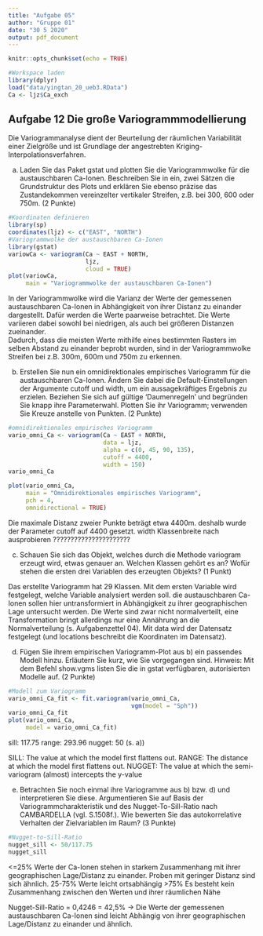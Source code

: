 ---
title: "Aufgabe 05"
author: "Gruppe 01"
date: "30 5 2020"
output: pdf_document
---

```{r setup, include=FALSE}
knitr::opts_chunk$set(echo = TRUE)
```

```{r}
#Workspace laden
library(dplyr)
load("data/yingtan_20_ueb3.RData")
Ca <- ljz$Ca_exch
```
## Aufgabe 12 Die große Variogrammmodellierung
Die Variogrammanalyse dient der Beurteilung der räumlichen Variabilität einer Zielgröße und ist Grundlage der angestrebten Kriging-Interpolationsverfahren.

a) Laden Sie das Paket gstat und plotten Sie die Variogrammwolke für die austauschbaren Ca-Ionen. Beschreiben Sie in ein, zwei Sätzen die Grundstruktur des Plots und erklären Sie ebenso präzise das Zustandekommen vereinzelter vertikaler Streifen, z.B. bei 300, 600 oder 750m. (2 Punkte)
```{r Aufgabe 12a}

#Koordinaten definieren
library(sp)
coordinates(ljz) <- c("EAST", "NORTH")
#Variogrammwolke der austauschbaren Ca-Ionen
library(gstat)
variowCa <- variogram(Ca ~ EAST + NORTH, 
                      ljz,
                      cloud = TRUE)
plot(variowCa,
     main = "Variogrammwolke der austauschbaren Ca-Ionen")
```
In der Variogrammwolke wird die Varianz der Werte der gemessenen austauschbaren Ca-Ionen in Abhängigkeit von ihrer Distanz zu einander dargestellt. Dafür werden die Werte paarweise betrachtet. Die Werte variieren dabei sowohl bei niedrigen, als auch bei größeren Distanzen zueinander.\
Dadurch, dass die meisten Werte mithilfe eines bestimmten Rasters im selben Abstand zu einander beprobt wurden, sind in der Variogrammwolke Streifen bei z.B. 300m, 600m und 750m zu erkennen.

b) Erstellen Sie nun ein omnidirektionales empirisches Variogramm für die austauschbaren Ca-Ionen. Ändern Sie dabei die Default-Einstellungen der Argumente cutoff und width, um ein aussagekräftiges Ergebnis zu erzielen. Beziehen Sie sich auf gültige 'Daumenregeln' und begründen Sie knapp ihre Parameterwahl. Plotten Sie ihr Variogramm; verwenden Sie Kreuze anstelle von Punkten.
(2 Punkte)
```{r Aufgabe 12b}
#omnidirektionales empirisches Variogramm
vario_omni_Ca <- variogram(Ca ~ EAST + NORTH,
                           data = ljz,
                           alpha = c(0, 45, 90, 135),
                           cutoff = 4400,
                           width = 150)
vario_omni_Ca

plot(vario_omni_Ca,
     main = "Omnidirektionales empirisches Variogramm",
     pch = 4,
     omnidirectional = TRUE)

```
Die maximale Distanz zweier Punkte beträgt etwa 4400m. deshalb wurde der Parameter cutoff auf 4400 gesetzt. width Klassenbreite nach ausprobieren ??????????????????????

c) Schauen Sie sich das Objekt, welches durch die Methode variogram erzeugt wird, etwas genauer an. Welchen Klassen gehört es an? Wofür stehen die ersten drei Variablen des erzeugten Objekts? (1 Punkt)

Das erstellte Variogramm hat 29 Klassen. 
Mit dem ersten Variable wird festgelegt, welche Variable analysiert werden soll. die austauschbaren Ca-Ionen sollen hier untransformiert in Abhängigkeit zu ihrer geographischen Lage untersucht werden. Die Werte sind zwar nicht normalverteilt, eine Transformation bringt allerdings nur eine Annährung an die Normalverteilung (s. Aufgabenzettel 04). Mit data wird der Datensatz festgelegt (und locations beschreibt die Koordinaten im Datensatz).

d) Fügen Sie ihrem empirischen Variogramm-Plot aus b) ein passendes Modell
hinzu. Erläutern Sie kurz, wie Sie vorgegangen sind.
Hinweis: Mit dem Befehl show.vgms listen Sie die in gstat verfügbaren, autorisierten
Modelle auf. (2 Punkte)
```{r Aufgabe 12d}
#Modell zum Variogramm
vario_omni_Ca_fit <- fit.variogram(vario_omni_Ca, 
                                   vgm(model = "Sph"))
vario_omni_Ca_fit
plot(vario_omni_Ca,
     model = vario_omni_Ca_fit)
```
sill: 117.75
range: 293.96
nugget: 50 (s. a))

SILL: The value at which the model first flattens out.
RANGE: The distance at which the model first flattens out.
NUGGET: The value at which the semi-variogram (almost) intercepts the y-value

e) Betrachten Sie noch einmal ihre Variogramme aus b) bzw. d) und interpretieren
Sie diese. Argumentieren Sie auf Basis der Variogrammcharakteristik
und des Nugget-To-Sill-Ratio nach CAMBARDELLA (vgl. S.1508f.). Wie bewerten
Sie das autokorrelative Verhalten der Zielvariablen im Raum?
(3 Punkte)
```{r Aufgabe 12e}
#Nugget-to-Sill-Ratio
nugget_sill <- 50/117.75
nugget_sill
```
<=25% Werte der Ca-Ionen stehen in starkem Zusammenhang mit ihrer geographischen Lage/Distanz zu einander. Proben mit geringer Distanz sind sich ähnlich.
25-75% Werte leicht ortsabhängig
>75% Es besteht kein Zusammenhang zwischen den Werten und ihrer räumlichen Nähe

Nugget-Sill-Ratio = 0,4246 = 42,5% -> Die Werte der gemessenen austauschbaren Ca-Ionen sind leicht Abhängig von ihrer geographischen Lage/Distanz zu einander und ähnlich. 

